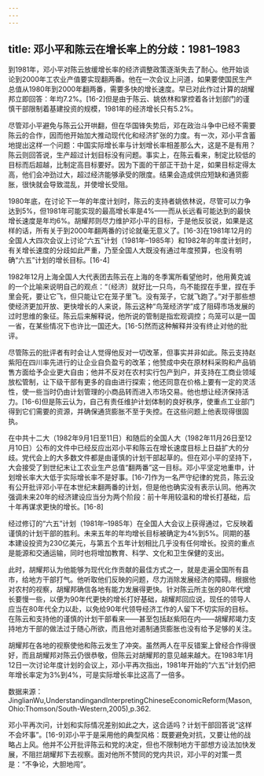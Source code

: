 ```yaml
---
---
---
```

title: 邓小平和陈云在增长率上的分歧：1981–1983
---



到1981年，邓小平对陈云放缓增长率的经济调整政策逐渐失去了耐心。他开始谈论到2000年工农业产值要实现翻两番。他在一次会议上问道，如果要使国民生产总值从1980年到2000年翻两番，需要多快的增长速度。早已对此作过计算的胡耀邦立即回答：年均7.2%。[16-2]但是由于陈云、姚依林和掌控着各计划部门的谨慎干部限制着基建投资的规模，1981年的经济增长只有5.2%。

尽管邓小平避免与陈云公开哄翻，但在华国锋失势后，邓在政治斗争中已经不需要陈云的合作，因而他开始加大推动现代化和经济扩张的力度。有一次，邓小平含蓄地提出这样一个问题：中国实际增长率与计划增长率相差那么大，这是不是有用？陈云则回答说，生产超过计划目标没有问题。事实上，在陈云看来，制定比较低的目标而后超越，比制定高目标要好。因为下面的干部正干劲十足，如果目标定得太高，他们会冲劲过大，超过经济能够承受的限度。结果会造成供应短缺和通货膨胀，很快就会导致混乱，并使增长受阻。

1980年底，在讨论下一年的年度计划时，陈云的支持者姚依林说，尽管可以力争达到5%，但1981年可能实现的最高增长率是4%——而从长远看可能达到的最快增长速度是年均6%。胡耀邦则尽力维护邓小平的目标，于是他反驳说，如果是这样的话，所有关于到2000年翻两番的讨论就毫无意义了。[16-3]在1981年12月的全国人大四次会议上讨论“六五”计划（1981年–1985年）和1982年的年度计划时，有关增长速度的分歧如此严重，乃至全国人大既没有通过年度预算，也没有明确“六五”计划的增长目标。[16-4]

1982年12月上海全国人大代表团去陈云在上海的冬季寓所看望他时，他用黄克诚的一个比喻来说明自己的观点：“〔经济〕就好比一只鸟，鸟不能捏在手里，捏在手里会死，要让它飞，但只能让它在笼子里飞。没有笼子，它就飞跑了。”对于那些想使经济更加开放、更快增长的人来说，陈云这种“鸟笼经济学”成了阻碍市场发展的过时思维的象征。陈云后来解释说，他所说的管制是指宏观调控；鸟笼可以是一国一省，在某些情况下也许比一国还大。[16-5]然而这种解释并没有终止对他的批评。

尽管陈云的批评者有时会让人觉得他反对一切改革，但事实并非如此。陈云支持赵紫阳在四川率先进行的让企业自负盈亏的改革；他赞成中央在原材料采购和产品销售方面给予企业更大自由；他并不反对在农村实行包产到户，并支持在工商业领域放松管制，让下级干部有更多的自由进行探索；他还同意在价格上要有一定的灵活性，使一些当时仍由计划管理的小商品转而进入市场交易。他也想让经济保持活力。[16-6]但是陈云认为，自己有责任维护计划体制的良好秩序，使重点工业部门得到它们需要的资源，并确保通货膨胀不至于失控。在这些问题上他表现得很固执。

在中共十二大（1982年9月1日至11日）和随后的全国人大（1982年11月26日至12月10日）公布的文件中已经反应出邓小平和陈云在增长速度目标上日益扩大的分歧。党代会上的大多数文件都是由谨慎的计划干部起草的。但在邓小平的坚持下，大会接受了到世纪末让工农业生产总值“翻两番”这一目标。邓小平坚定地重申，计划增长率大大低于实际增长率不是好事。[16-7]作为一名严守纪律的党员，陈云没有公开批评邓小平在本世纪末翻两番的计划，但是他也确实没有表示认同。他再次强调未来20年的经济建设应当分为两个阶段：前十年用较温和的增长打基础，后十年再谋求更快的增长。[16-8]

经过修订的“六五”计划（1981年–1985年）在全国人大会议上获得通过，它反映着谨慎的计划干部的胜利。未来五年的年均增长目标被确定为4%到5%。同期的基本建设投资为230亿美元，与第五个五年计划相比几乎没有任何增长。投资的重点是能源和交通运输，同时也将增加教育、科学、文化和卫生保健的支出。

此时，胡耀邦认为他能够为现代化作贡献的最佳方式之一，就是走遍全国所有县市，给地方干部打气。他听取他们反映的问题，尽力消除发展经济的障碍。根据他对农村的视察，胡耀邦确信各地有能力发展得更快。针对陈云所主张的80年代增长要慢一些，以便为90年代更快的增长打好基础，胡耀邦回应说，现任的领导人应当在80年代全力以赴，以免给90年代领导经济工作的人留下不切实际的目标。在陈云和支持他的谨慎的计划干部看来——甚至包括赵紫阳在内——胡耀邦竭力支持地方干部的做法过于随心所欲，而且他对遏制通货膨胀也没有给予足够的关注。

胡耀邦在各地的视察使他和陈云发生了冲突。虽然两人在平反错案上曾经合作得很好，而且胡耀邦对陈云仍很恭敬，但陈云对胡耀邦的意见越来越大。在1983年1月12日一次讨论年度计划的会议上，邓小平再次指出，1981年开始的“六五”计划仍把年增长率定为3%到4%，可是实际增长率比这高了一倍多。



数据来源：JinglianWu,UnderstandingandInterpretingChineseEconomicReform(Mason,Ohio:Thomson/South-Western,2005),p.362.

邓小平再次问，计划和实际情况差别如此之大，这合适吗？计划干部回答说“这样不会坏事”。[16-9]邓小平于是采用他的典型风格：既要避免对抗，又要让他的战略占上风。他并不公开批评陈云和党的决定，但也不限制地方干部想方设法加快发展，不阻拦胡耀邦下去视察。面对他所不赞同的党内共识，邓小平的对策一贯是：“不争论，大胆地闯”。